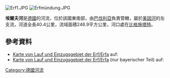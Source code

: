 {{No footnotes|time=2020-12-06T03:00:17+00:00}}
{{Coord|49|42|41.78|N|9|15|40.7|E|display=title}}
[[Image:Erf1.JPG|right]]
[[Image:Erfmündung.JPG|right]]

'''埃爾夫河'''是[[德國|德國]]的河流，位於該國東南部，由[[巴伐利亞|巴伐利亞]]負責管轄，屬於[[美因河|美因河]]的左支流，河道全長40.4公里，流域面積246.9平方公里，河口處在[[比格施塔特|比格施塔特]]。

==參考資料==
* [https://udo.lubw.baden-wuerttemberg.de/public/q/kh1dp Karte von Lauf und Einzugsgebiet der Erf/Erfa] auf: {{GeoQuelle|DE-BW|LUBW|ref=nein}}
* [https://v.bayern.de/HxPd8 Karte von Lauf und Einzugsgebiet der Erf/Erfa] (nur bayerischer Teil) auf: {{GeoQuelle|DE-BY|BV|ref=nein}}

{{Germany-geo-stub}}
[[Category:德國河流|Category:德國河流]]